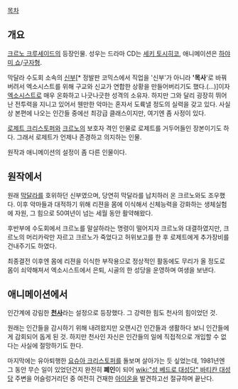 [[목차]]
== 개요 ==
[[크르노 크루세이드]]의 등장인물. 성우는 드라마 CD는 [[세키 토시히코]], 애니메이션은 [[하야미 쇼]]/[[구자형]].

막달라 수도회 소속의 [[신부]][* 정발판 코믹스에서 직업을 '신부'가 아니라 ''''목사''''로 바꿔버려서 엑소시스트를 위해 구교와 신교가 연합한 상황을 만들어버리기도 했다.(...)]이자 [[엑소시스트]]로 매우 온화하고 나긋나긋한 성격의 소유자. 하지만 그와 달리 굉장히 뛰어난 전투력을 지니고 있어서 웬만한 악마는 혼자서 도륙낼 정도의 실력을 갖고 있다. 사실상 본편에 나오는 인간들 중에선 최강급 클래스이지만, 여기엔 좀 사정이 있다.

[[로제트 크리스토퍼]]와 [[크르노]]의 보호자 격인 인물로 로제트를 거두어들인 장본이기도 하다. 그래서 로제트가 언제나 존경하고 의지하는 인물.

원작과 애니메이션의 설정이 좀 다른 인물이다.

== 원작에서 ==
원래 [[막달라]]를 호위하던 신부였으며, 당연히 막달라를 납치하러 온 크르노와도 조우했다. 이후 악마들과 대적하기 위해 리젼을 몸에 이식해서 신체능력을 강화하는 생체실험에 자원, 그 힘으로 50여년이 넘는 세월 동안 활약해왔다.

후반부에 수도회에서 크르노를 말살하라는 명령이 떨어지자 크르노와 대결하였지만, 크르노의 머리카락만 자르고 크르노가 죽었다고 허위보고를 한 후 로제트에게 추가장비를 건내주기도 하였다.

최종결전 이후엔 몸에 리젼을 이식한 부작용으로 정상적인 활동에도 무리가 올 정도로 몸이 쇠약해져서 엑소시스트에서 은퇴, 시골의 한 성당을 운영하며 여생을 보낸다.

== 애니메이션에서 ==
인간계에 강림한 '''[[천사]]'''라는 설정으로 등장했다. 그 강력한 힘도 천사의 힘이었던 것.

원래는 인간들을 감시하기 위해 내려왔지만 오랜시간 인간들과 생활하다 보니 인간들에게 감회되어 돕게 된 것. 하지만 천사인 자신은 인간들의 일에 직접적으로 개입할 수 없다는 사실에 절망하기도 한다.

마지막에는 유아퇴행한 [[요슈아 크리스토퍼]]를 돌보며 살아가는 듯 싶었는데, 1981년엔 그 동안 무슨 일이 있었던건지 완전히 '''폐인'''이 되어 [[wiki:"성 베드로 대성당" 바티칸 대성당]] 주변을 어슬렁거리던 중 여전히 건재한 [[아이온]]을 발견하고선 절규하며 끝난다.
